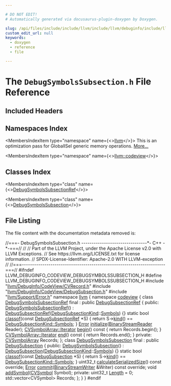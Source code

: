 ```yaml
---

# DO NOT EDIT!
# Automatically generated via docusaurus-plugin-doxygen by Doxygen.

slug: /api/files/include/include/llvm/include/llvm/debuginfo/include/llvm/debuginfo/codeview/debugsymbolssubsection-h
custom_edit_url: null
keywords:
  - doxygen
  - reference
  - file

---
```





# The `DebugSymbolsSubsection.h` File Reference

<DoxygenPage pluginConfig={pluginConfig}>



## Included Headers

<IncludesList>
<IncludesListItem
  filePath="llvm/DebugInfo/CodeView/CVRecord.h"
  permalink="/docs/api/files/include/include/llvm/include/llvm/debuginfo/include/llvm/debuginfo/codeview/cvrecord-h"
  isLocal="true" />
<IncludesListItem
  filePath="llvm/DebugInfo/CodeView/DebugSubsection.h"
  permalink="/docs/api/files/include/include/llvm/include/llvm/debuginfo/include/llvm/debuginfo/codeview/debugsubsection-h"
  isLocal="true" />
<IncludesListItem
  filePath="llvm/Support/Error.h"
  permalink="/docs/api/files/include/include/llvm/include/llvm/support/error-h"
  isLocal="true" />
</IncludesList>

## Namespaces Index

<MembersIndex>

<MembersIndexItem
  type="namespace"
  name={<><a href="/docs/api/namespaces/llvm">llvm</a></>}>
This is an optimization pass for GlobalISel generic memory operations. <a href="/docs/api/namespaces/llvm/#details">More...</a>
</MembersIndexItem>

<MembersIndexItem
  type="namespace"
  name={<><a href="/docs/api/namespaces/llvm/codeview">llvm::codeview</a></>}>
</MembersIndexItem>

</MembersIndex>

## Classes Index

<MembersIndex>

<MembersIndexItem
  type="class"
  name={<><a href="/docs/api/classes/llvm/codeview/debugsymbolssubsectionref">DebugSymbolsSubsectionRef</a></>}>
</MembersIndexItem>

<MembersIndexItem
  type="class"
  name={<><a href="/docs/api/classes/llvm/codeview/debugsymbolssubsection">DebugSymbolsSubsection</a></>}>
</MembersIndexItem>

</MembersIndex>


## File Listing

The file content with the documentation metadata removed is:

<ProgramListing>

<Link id="l00001" /><CodeLine lineNumber="1"><Highlight kind="comment">//===- DebugSymbolsSubsection.h --------------------------------&#42;- C++ -&#42;-===//</Highlight><Highlight kind="normal"></Highlight></CodeLine>
<Link id="l00002" /><CodeLine lineNumber="2"><Highlight kind="normal"></Highlight><Highlight kind="comment">//</Highlight><Highlight kind="normal"></Highlight></CodeLine>
<Link id="l00003" /><CodeLine lineNumber="3"><Highlight kind="normal"></Highlight><Highlight kind="comment">// Part of the LLVM Project, under the Apache License v2.0 with LLVM Exceptions.</Highlight><Highlight kind="normal"></Highlight></CodeLine>
<Link id="l00004" /><CodeLine lineNumber="4"><Highlight kind="normal"></Highlight><Highlight kind="comment">// See https://llvm.org/LICENSE.txt for license information.</Highlight><Highlight kind="normal"></Highlight></CodeLine>
<Link id="l00005" /><CodeLine lineNumber="5"><Highlight kind="normal"></Highlight><Highlight kind="comment">// SPDX-License-Identifier: Apache-2.0 WITH LLVM-exception</Highlight><Highlight kind="normal"></Highlight></CodeLine>
<Link id="l00006" /><CodeLine lineNumber="6"><Highlight kind="normal"></Highlight><Highlight kind="comment">//</Highlight><Highlight kind="normal"></Highlight></CodeLine>
<Link id="l00007" /><CodeLine lineNumber="7"><Highlight kind="normal"></Highlight><Highlight kind="comment">//===----------------------------------------------------------------------===//</Highlight><Highlight kind="normal"></Highlight></CodeLine>
<Link id="l00008" /><CodeLine lineNumber="8"><Highlight kind="normal"></Highlight></CodeLine>
<Link id="l00009" /><CodeLine lineNumber="9"><Highlight kind="normal"></Highlight><Highlight kind="preprocessor">#ifndef LLVM&#95;DEBUGINFO&#95;CODEVIEW&#95;DEBUGSYMBOLSSUBSECTION&#95;H</Highlight><Highlight kind="normal"></Highlight></CodeLine>
<Link id="l00010" /><CodeLine lineNumber="10"><Highlight kind="normal"></Highlight><Highlight kind="preprocessor">#define LLVM&#95;DEBUGINFO&#95;CODEVIEW&#95;DEBUGSYMBOLSSUBSECTION&#95;H</Highlight><Highlight kind="normal"></Highlight></CodeLine>
<Link id="l00011" /><CodeLine lineNumber="11"><Highlight kind="normal"></Highlight></CodeLine>
<Link id="l00012" /><CodeLine lineNumber="12"><Highlight kind="normal"></Highlight><Highlight kind="preprocessor">#include &quot;<a href="/docs/api/files/include/include/llvm/include/llvm/debuginfo/include/llvm/debuginfo/codeview/cvrecord-h">llvm/DebugInfo/CodeView/CVRecord.h</a>&quot;</Highlight><Highlight kind="normal"></Highlight></CodeLine>
<Link id="l00013" /><CodeLine lineNumber="13"><Highlight kind="normal"></Highlight><Highlight kind="preprocessor">#include &quot;<a href="/docs/api/files/include/include/llvm/include/llvm/debuginfo/include/llvm/debuginfo/codeview/debugsubsection-h">llvm/DebugInfo/CodeView/DebugSubsection.h</a>&quot;</Highlight><Highlight kind="normal"></Highlight></CodeLine>
<Link id="l00014" /><CodeLine lineNumber="14"><Highlight kind="normal"></Highlight><Highlight kind="preprocessor">#include &quot;<a href="/docs/api/files/include/include/llvm/include/llvm/support/error-h">llvm/Support/Error.h</a>&quot;</Highlight><Highlight kind="normal"></Highlight></CodeLine>
<Link id="l00015" /><CodeLine lineNumber="15"><Highlight kind="normal"></Highlight></CodeLine>
<Link id="l00016" /><CodeLine lineNumber="16"><Highlight kind="normal"></Highlight><Highlight kind="keyword">namespace </Highlight><Highlight kind="normal"><a href="/docs/api/namespaces/llvm">llvm</a> &#123;</Highlight></CodeLine>
<Link id="l00017" /><CodeLine lineNumber="17"><Highlight kind="normal"></Highlight><Highlight kind="keyword">namespace </Highlight><Highlight kind="normal"><a href="/docs/api/namespaces/llvm/codeview">codeview</a> &#123;</Highlight></CodeLine>
<Link id="l00018" /><CodeLine lineNumber="18" lineLink="/docs/api/classes/llvm/codeview/debugsymbolssubsectionref"><Highlight kind="normal"></Highlight><Highlight kind="keyword">class </Highlight><Highlight kind="normal"><a href="/docs/api/classes/llvm/codeview/debugsymbolssubsectionref/#a8188b78e10ccdc0d2149635b5dd467b6">DebugSymbolsSubsectionRef</a> final : </Highlight><Highlight kind="keyword">public</Highlight><Highlight kind="normal"> <a href="/docs/api/classes/llvm/codeview/debugsubsectionref/#acca35ccd89314881b9924f28968ac872">DebugSubsectionRef</a> &#123;</Highlight></CodeLine>
<Link id="l00019" /><CodeLine lineNumber="19"><Highlight kind="normal"></Highlight><Highlight kind="keyword">public</Highlight><Highlight kind="normal">:</Highlight></CodeLine>
<Link id="l00020" /><CodeLine lineNumber="20" lineLink="/docs/api/classes/llvm/codeview/debugsymbolssubsectionref/#a8188b78e10ccdc0d2149635b5dd467b6"><Highlight kind="normal">  <a href="/docs/api/classes/llvm/codeview/debugsymbolssubsectionref/#a8188b78e10ccdc0d2149635b5dd467b6">DebugSymbolsSubsectionRef</a>()</Highlight></CodeLine>
<Link id="l00021" /><CodeLine lineNumber="21"><Highlight kind="normal">      : <a href="/docs/api/classes/llvm/codeview/debugsubsectionref/#acca35ccd89314881b9924f28968ac872">DebugSubsectionRef</a>(<a href="/docs/api/namespaces/llvm/codeview/#a04eb43a6dc736c2d6ed8dcc6d636a2af">DebugSubsectionKind</a>::<a href="/docs/api/namespaces/llvm/codeview/#a04eb43a6dc736c2d6ed8dcc6d636a2afa5214a8a633c296d1d9d504fc54556692">Symbols</a>) &#123;&#125;</Highlight></CodeLine>
<Link id="l00022" /><CodeLine lineNumber="22"><Highlight kind="normal"></Highlight></CodeLine>
<Link id="l00023" /><CodeLine lineNumber="23" lineLink="/docs/api/classes/llvm/codeview/debugsymbolssubsectionref/#a4ff6ffc94db98221823c8e6547277081"><Highlight kind="normal">  </Highlight><Highlight kind="keyword">static</Highlight><Highlight kind="normal"> </Highlight><Highlight kind="keywordtype">bool</Highlight><Highlight kind="normal"> <a href="/docs/api/classes/llvm/codeview/debugsymbolssubsectionref/#a4ff6ffc94db98221823c8e6547277081">classof</a>(</Highlight><Highlight kind="keyword">const</Highlight><Highlight kind="normal"> <a href="/docs/api/classes/llvm/codeview/debugsubsectionref/#acca35ccd89314881b9924f28968ac872">DebugSubsectionRef</a> &#42;S) &#123;</Highlight></CodeLine>
<Link id="l00024" /><CodeLine lineNumber="24"><Highlight kind="normal">    </Highlight><Highlight kind="keywordflow">return</Highlight><Highlight kind="normal"> S-&gt;<a href="/docs/api/classes/llvm/codeview/debugsubsectionref/#a83bd49c4af0b650932ba2b257c67f94c">kind</a>() == <a href="/docs/api/namespaces/llvm/codeview/#a04eb43a6dc736c2d6ed8dcc6d636a2afa5214a8a633c296d1d9d504fc54556692">DebugSubsectionKind::Symbols</a>;</Highlight></CodeLine>
<Link id="l00025" /><CodeLine lineNumber="25"><Highlight kind="normal">  &#125;</Highlight></CodeLine>
<Link id="l00026" /><CodeLine lineNumber="26"><Highlight kind="normal"></Highlight></CodeLine>
<Link id="l00027" /><CodeLine lineNumber="27"><Highlight kind="normal">  <a href="/docs/api/classes/llvm/error">Error</a> <a href="/docs/api/classes/llvm/codeview/debugsymbolssubsectionref/#ae6368206ab9eec78ceae06cd41e53c07">initialize</a>(<a href="/docs/api/classes/llvm/binarystreamreader">BinaryStreamReader</a> Reader);</Highlight></CodeLine>
<Link id="l00028" /><CodeLine lineNumber="28"><Highlight kind="normal"></Highlight></CodeLine>
<Link id="l00029" /><CodeLine lineNumber="29" lineLink="/docs/api/classes/llvm/codeview/debugsymbolssubsectionref/#af3db180ad13157bd9cb34af2455bcd98"><Highlight kind="normal">  <a href="/docs/api/classes/llvm/varstreamarray/#aa2a501e4fac82ff7604ebcf0a89dec13">CVSymbolArray::Iterator</a> <a href="/docs/api/classes/llvm/codeview/debugsymbolssubsectionref/#af3db180ad13157bd9cb34af2455bcd98">begin</a>()</Highlight><Highlight kind="keyword"> const </Highlight><Highlight kind="normal">&#123; </Highlight><Highlight kind="keywordflow">return</Highlight><Highlight kind="normal"> Records.begin(); &#125;</Highlight></CodeLine>
<Link id="l00030" /><CodeLine lineNumber="30" lineLink="/docs/api/classes/llvm/codeview/debugsymbolssubsectionref/#a3dde5d7b414ca3aa75cdded55a6ffd2e"><Highlight kind="normal">  <a href="/docs/api/classes/llvm/varstreamarray/#aa2a501e4fac82ff7604ebcf0a89dec13">CVSymbolArray::Iterator</a> <a href="/docs/api/classes/llvm/codeview/debugsymbolssubsectionref/#a3dde5d7b414ca3aa75cdded55a6ffd2e">end</a>()</Highlight><Highlight kind="keyword"> const </Highlight><Highlight kind="normal">&#123; </Highlight><Highlight kind="keywordflow">return</Highlight><Highlight kind="normal"> Records.end(); &#125;</Highlight></CodeLine>
<Link id="l00031" /><CodeLine lineNumber="31"><Highlight kind="normal"></Highlight></CodeLine>
<Link id="l00032" /><CodeLine lineNumber="32"><Highlight kind="normal"></Highlight><Highlight kind="keyword">private</Highlight><Highlight kind="normal">:</Highlight></CodeLine>
<Link id="l00033" /><CodeLine lineNumber="33"><Highlight kind="normal">  <a href="/docs/api/namespaces/llvm/codeview/#a290687148df1bff1e309cd6af93dc035">CVSymbolArray</a> Records;</Highlight></CodeLine>
<Link id="l00034" /><CodeLine lineNumber="34"><Highlight kind="normal">&#125;;</Highlight></CodeLine>
<Link id="l00035" /><CodeLine lineNumber="35"><Highlight kind="normal"></Highlight></CodeLine>
<Link id="l00036" /><CodeLine lineNumber="36" lineLink="/docs/api/classes/llvm/codeview/debugsymbolssubsection"><Highlight kind="normal"></Highlight><Highlight kind="keyword">class </Highlight><Highlight kind="normal"><a href="/docs/api/classes/llvm/codeview/debugsymbolssubsection/#adf56e05122ad87d8125b519ee625cc87">DebugSymbolsSubsection</a> final : </Highlight><Highlight kind="keyword">public</Highlight><Highlight kind="normal"> <a href="/docs/api/classes/llvm/codeview/debugsubsection/#a26fb19e2bc0b10bfd18fc82adf07c635">DebugSubsection</a> &#123;</Highlight></CodeLine>
<Link id="l00037" /><CodeLine lineNumber="37"><Highlight kind="normal"></Highlight><Highlight kind="keyword">public</Highlight><Highlight kind="normal">:</Highlight></CodeLine>
<Link id="l00038" /><CodeLine lineNumber="38" lineLink="/docs/api/classes/llvm/codeview/debugsymbolssubsection/#adf56e05122ad87d8125b519ee625cc87"><Highlight kind="normal">  <a href="/docs/api/classes/llvm/codeview/debugsymbolssubsection/#adf56e05122ad87d8125b519ee625cc87">DebugSymbolsSubsection</a>() : <a href="/docs/api/classes/llvm/codeview/debugsubsection/#a26fb19e2bc0b10bfd18fc82adf07c635">DebugSubsection</a>(<a href="/docs/api/namespaces/llvm/codeview/#a04eb43a6dc736c2d6ed8dcc6d636a2af">DebugSubsectionKind</a>::<a href="/docs/api/namespaces/llvm/codeview/#a04eb43a6dc736c2d6ed8dcc6d636a2afa5214a8a633c296d1d9d504fc54556692">Symbols</a>) &#123;&#125;</Highlight></CodeLine>
<Link id="l00039" /><CodeLine lineNumber="39" lineLink="/docs/api/classes/llvm/codeview/debugsymbolssubsection/#ad80f80f4eb03f23ffe235638d16cea95"><Highlight kind="normal">  </Highlight><Highlight kind="keyword">static</Highlight><Highlight kind="normal"> </Highlight><Highlight kind="keywordtype">bool</Highlight><Highlight kind="normal"> <a href="/docs/api/classes/llvm/codeview/debugsymbolssubsection/#ad80f80f4eb03f23ffe235638d16cea95">classof</a>(</Highlight><Highlight kind="keyword">const</Highlight><Highlight kind="normal"> <a href="/docs/api/classes/llvm/codeview/debugsubsection/#a26fb19e2bc0b10bfd18fc82adf07c635">DebugSubsection</a> &#42;S) &#123;</Highlight></CodeLine>
<Link id="l00040" /><CodeLine lineNumber="40"><Highlight kind="normal">    </Highlight><Highlight kind="keywordflow">return</Highlight><Highlight kind="normal"> S-&gt;<a href="/docs/api/classes/llvm/codeview/debugsubsection/#a4cd16f96c9807dbf22886318f0b0e7bb">kind</a>() == <a href="/docs/api/namespaces/llvm/codeview/#a04eb43a6dc736c2d6ed8dcc6d636a2afa5214a8a633c296d1d9d504fc54556692">DebugSubsectionKind::Symbols</a>;</Highlight></CodeLine>
<Link id="l00041" /><CodeLine lineNumber="41"><Highlight kind="normal">  &#125;</Highlight></CodeLine>
<Link id="l00042" /><CodeLine lineNumber="42"><Highlight kind="normal"></Highlight></CodeLine>
<Link id="l00043" /><CodeLine lineNumber="43"><Highlight kind="normal">  uint32&#95;t <a href="/docs/api/classes/llvm/codeview/debugsymbolssubsection/#aeb870b4cb9989da60f9418d9c4a463d8">calculateSerializedSize</a>() </Highlight><Highlight kind="keyword">const override</Highlight><Highlight kind="normal">;</Highlight></CodeLine>
<Link id="l00044" /><CodeLine lineNumber="44"><Highlight kind="normal">  <a href="/docs/api/classes/llvm/error">Error</a> <a href="/docs/api/classes/llvm/codeview/debugsymbolssubsection/#ad4d8120e6e6d45362656ef0be7837f7f">commit</a>(<a href="/docs/api/classes/llvm/binarystreamwriter">BinaryStreamWriter</a> &amp;Writer) </Highlight><Highlight kind="keyword">const override</Highlight><Highlight kind="normal">;</Highlight></CodeLine>
<Link id="l00045" /><CodeLine lineNumber="45"><Highlight kind="normal"></Highlight></CodeLine>
<Link id="l00046" /><CodeLine lineNumber="46"><Highlight kind="normal">  </Highlight><Highlight kind="keywordtype">void</Highlight><Highlight kind="normal"> <a href="/docs/api/classes/llvm/codeview/debugsymbolssubsection/#a89968c0d926a4ed8a0fa191862debc6c">addSymbol</a>(<a href="/docs/api/namespaces/llvm/codeview/#a5cc6234b75e6212142e2a91d34af146f">CVSymbol</a> Symbol);</Highlight></CodeLine>
<Link id="l00047" /><CodeLine lineNumber="47"><Highlight kind="normal"></Highlight></CodeLine>
<Link id="l00048" /><CodeLine lineNumber="48"><Highlight kind="normal"></Highlight><Highlight kind="keyword">private</Highlight><Highlight kind="normal">:</Highlight></CodeLine>
<Link id="l00049" /><CodeLine lineNumber="49"><Highlight kind="normal">  uint32&#95;t <a href="/docs/api/namespaces/llvm/#a05f5b9a11bdcc5feba62899f95dcf878af6d9f1c7b49b7601fae6a545002a6763">Length</a> = 0;</Highlight></CodeLine>
<Link id="l00050" /><CodeLine lineNumber="50"><Highlight kind="normal">  std::vector&lt;CVSymbol&gt; Records;</Highlight></CodeLine>
<Link id="l00051" /><CodeLine lineNumber="51"><Highlight kind="normal">&#125;;</Highlight></CodeLine>
<Link id="l00052" /><CodeLine lineNumber="52"><Highlight kind="normal">&#125;</Highlight></CodeLine>
<Link id="l00053" /><CodeLine lineNumber="53"><Highlight kind="normal">&#125;</Highlight></CodeLine>
<Link id="l00054" /><CodeLine lineNumber="54"><Highlight kind="normal"></Highlight></CodeLine>
<Link id="l00055" /><CodeLine lineNumber="55"><Highlight kind="normal"></Highlight><Highlight kind="preprocessor">#endif</Highlight></CodeLine>

</ProgramListing>


</DoxygenPage>
